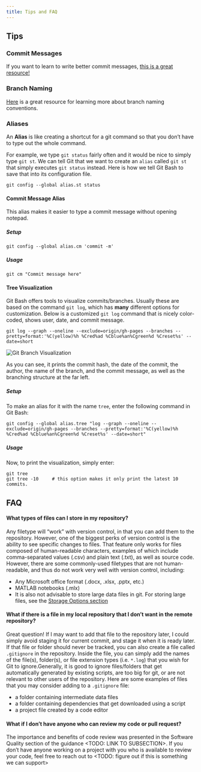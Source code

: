 ```yaml
---
title: Tips and FAQ
---
```


## Tips

### Commit Messages

If you want to learn to write better commit messages, [this is a great resource!](https://www.freecodecamp.org/news/how-to-write-better-git-commit-messages/)

### Branch Naming

[Here](https://medium.com/@abhay.pixolo/naming-conventions-for-git-branches-a-cheatsheet-8549feca2534) is a great resource for learning more about branch naming conventions.

### Aliases

An __Alias__ is like creating a shortcut for a git command so that you don't have to type out the whole command.  

For example, we type `git status` fairly often and it would be nice to simply type `git st`.  We can tell Git that we want to create an `alias` called `git st` that simply executes `git status` instead.  Here is how we tell Git Bash to save that into its configuration file.

```
git config --global alias.st status
```

#### Commit Message Alias

This alias makes it easier to type a commit message without opening notepad.  

##### Setup

```
git config --global alias.cm 'commit -m'
```

##### Usage

```
git cm "Commit message here"
```

#### Tree Visualization

Git Bash offers tools to visualize commits/branches.  Usually these are based on the command `git log`, which has __many__ different options for customization.  Below is a customized `git log` command that is nicely color-coded, shows user, date, and commit message.

```
git log --graph --oneline --exclude=origin/gh-pages --branches --pretty=format:'%C(yellow)%h %Cred%ad %Cblue%an%Cgreen%d %Creset%s' --date=short
```
![Git Branch Visualization](../../images/git-tree-visualization.png)\

As you can see, it prints the commit hash, the date of the commit, the author, the name of the branch, and the commit message, as well as the branching structure at the far left.

##### Setup

To make an alias for it with the name `tree`, enter the following command in Git Bash:

```
git config --global alias.tree "log --graph --oneline --exclude=origin/gh-pages --branches --pretty=format:'%C(yellow)%h %Cred%ad %Cblue%an%Cgreen%d %Creset%s' --date=short"
```

##### Usage

Now, to print the visualization, simply enter:

```
git tree
git tree -10     # this option makes it only print the latest 10 commits.
```

## FAQ

#### What types of files can I store in my repository?
Any filetype will “work” with version control, in that you can add them to the repository. However, one of the biggest perks of version control is the ability to see specific changes to files.
That feature only works for files composed of human-readable characters, examples of which include comma-separated values (.csv) and plain text (.txt), as well as source code.
However, there are some commonly-used filetypes that are not human-readable, and thus do not work very well with version control, including:

* Any Microsoft office format (.docx, .xlsx, .pptx, etc.)
* MATLAB notebooks (.mlx)
* It is also not advisable to store large data files in git.
For storing large files, see the [Storage Options section](../data-management/storage-options.qmd)

#### What if there is a file in my local repository that I don’t want in the remote repository?
Great question!
If I may want to add that file to the repository later, I could simply avoid staging it for current commit, and stage it when it is ready later.
If that file or folder should never be tracked, you can also create a file called `.gitignore` in the repository.
Inside the file, you can simply add the names of the file(s), folder(s), or file extension types (i.e. `*.log`) that you wish for Git to ignore.Generally, it is good to ignore files/folders that get automatically generated by existing scripts, are too big for git, or are not relevant to other users of the repository.  Here are some examples of files that you may consider adding to a `.gitignore` file:

* a folder containing intermediate data files
* a folder containing dependencies that get downloaded using a script
* a project file created by a code editor


#### What if I don’t have anyone who can review my code or pull request?
The importance and benefits of code review was presented in the Software Quality section of the guidance <TODO: LINK TO SUBSECTION>.
If you don’t have anyone working on a project with you who is available to review your code, feel free to reach out to <TODO: figure out if this is something we can support>